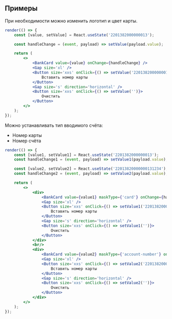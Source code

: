 ## Примеры

При необходимости можно изменить логотип и цвет карты.

```jsx live
render(() => {
    const [value, setValue] = React.useState('2201382000000013');

    const handleChange = (event, payload) => setValue(payload.value);

    return (
        <>
            <BankCard value={value} onChange={handleChange} />
            <Gap size='xl' />
            <Button size='xxs' onClick={() => setValue('2201382000000013')}>
                Вставить номер карты
            </Button>
            <Gap size='s' direction='horizontal' />
            <Button size='xxs' onClick={() => setValue('')}>
                Очистить
            </Button>
        </>
    );
});
```

Можно устанавливать тип вводимого счёта:
- Номер карты
- Номер счёта

```jsx live
render(() => {
    const [value1, setValue1] = React.useState('2201382000000013');
    const handleChange1 = (event, payload) => setValue1(payload.value);

    const [value2, setValue2] = React.useState('22013820000000131234');
    const handleChange2 = (event, payload) => setValue2(payload.value);

    return (
        <>
            <div>
                <BankCard value={value1} maskType={'card'} onChange={handleChange1} />
                <Gap size='xl' />
                <Button size='xxs' onClick={() => setValue1('2201382000000013')}>
                    Вставить номер карты
                </Button>
                <Gap size='s' direction='horizontal' />
                <Button size='xxs' onClick={() => setValue1('')}>
                    Очистить
                </Button>
            </div>
            <br/>
            <div>
                <BankCard value={value2} maskType={'account-number'} onChange={handleChange2} />
                <Gap size='xl' />
                <Button size='xxs' onClick={() => setValue2('22013820000000131234')}>
                    Вставить номер карты
                </Button>
                <Gap size='s' direction='horizontal' />
                <Button size='xxs' onClick={() => setValue2('')}>
                    Очистить
                </Button>
            </div>
        </>
    );
});
```
